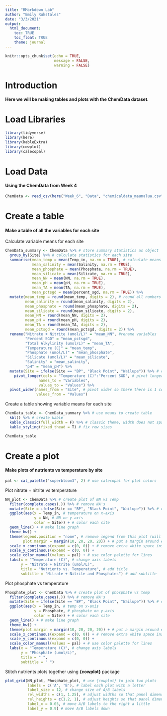 ```yaml
---
title: "RMarkdown Lab"
author: "Emily Rukstales"
date: "3/3/2021"
output: 
  html_document:
    toc: TRUE
    toc_float: TRUE
    theme: journal
---
```


```r
knitr::opts_chunk$set(echo = TRUE,
                      message = FALSE,
                      warning = FALSE)
```


# Introduction  
#### Here we will be making tables and plots with the ChemData dataset.

# Load Libraries  

```r
library(tidyverse)
library(here)
library(kableExtra)
library(cowplot)
library(calecopal)
```


# Load Data  
#### Using the ChemData from Week 4  

```r
ChemData <- read_csv(here("Week_6", "Data", "chemicaldata_maunalua.csv"))
```


# Create a table  
#### Make a table of all the variables for each site  
  
Calculate variable means for each site
```r
ChemData_summary <- ChemData %>% # store summary statistics as object
  group_by(Site) %>% # calculate statistics for each site
  summarise(mean_temp = mean(Temp_in, na.rm = TRUE), # calculate means of each variable
            mean_salinity = mean(Salinity, na.rm = TRUE),
            mean_phosphate = mean(Phosphate, na.rm = TRUE),
            mean_silicate = mean(Silicate, na.rm = TRUE),
            mean_NN = mean(NN, na.rm = TRUE),
            mean_pH = mean(pH, na.rm = TRUE),
            mean_TA = mean(TA, na.rm = TRUE),
            mean_pctsgd = mean(percent_sgd, na.rm = TRUE)) %>%
  mutate(mean_temp = round(mean_temp, digits = 2), # round all numbers to 2 decimal places
         mean_salinity = round(mean_salinity, digits = 2),
         mean_phosphate = round(mean_phosphate, digits = 2),
         mean_silicate = round(mean_silicate, digits = 2),
         mean_NN = round(mean_NN, digits = 2),
         mean_pH = round(mean_pH, digits = 2),
         mean_TA = round(mean_TA, digits = 2),
         mean_pctsgd = round(mean_pctsgd, digits = 2)) %>%
  rename("Nitrate + Nitrite (umol/L)" = "mean_NN", #rename variables
         "Percent SGD" = "mean_pctsgd",
         "Total Alkylinity (umol/L)" = "mean_TA",
         "Temperature (C)" = "mean_temp",
         "Phosphate (umol/L)" = "mean_phosphate",
         "Silicate (umol/L)" = "mean_silicate",
         "Salinity" = "mean_salinity",
         "pH" = "mean_pH") %>%
  mutate(Site = ifelse(Site == "BP", "Black Point", "Wailupe")) %>% # change site names inside Site column
    pivot_longer(cols = "Temperature (C)":"Percent SGD", # pivot longer so that all variables are in 1 column
               names_to = "Variables",
               values_to = "Values") %>%
  pivot_wider(names_from = "Site", # pivot wider so there there is 1 column for each site
              values_from = "Values")
```

Create a table showing variable means for each site  
```r
ChemData_table <- ChemData_summary %>% # use means to create table
  kbl() %>% # create kable
  kable_classic(full_width = F) %>% # classic theme, width does not span entire page
  kable_styling(fixed_thead = T) # fix row sizes

ChemData_table
```

# Create a plot  
#### Make plots of nutrients vs temperature by site  
  
```r
pal <- cal_palette("superbloom3", 2) # use calecopal for plot colors
```
  
Plot nitrate + nitrite vs temperature
```r
NN_plot <- ChemData %>% # create plot of NN vs Temp
  filter(complete.cases(.)) %>% # remove NA's
  mutate(Site = ifelse(Site == "BP", "Black Point", "Wailupe")) %>% # change site names in Site column
  ggplot(aes(x = Temp_in, # temperature on x-axis
             y = NN, # NN on y-axis
             color = Site)) + # color each site
  geom_line() + # make line graph
  theme_bw() +
  theme(legend.position = "none", # remove legend from this plot (will show in second plot)
        plot.margin = margin(10, 20, 20, 20)) + # put a margin around entire plot
  scale_x_continuous(expand = c(0, 0)) + # remove extra white space inside panel
  scale_y_continuous(expand = c(0, 0)) +
  scale_color_manual(values = pal) + # use color palette for lines
  labs(x = "Temperature (C)", # change axis labels
       y = "Nitrate + Nitrite (umol/L)",
       title = "Nutrients vs. Temperature", # add title
       subtitle = "Nitrate + Nitrite and Phosphates") # add subtitle
```
  
Plot phosphate vs temperature
```r
Phosphate_plot <- ChemData %>% # create plot of phosphate vs temp
  filter(complete.cases(.)) %>% # remove NA's
  mutate(Site = ifelse(Site == "BP", "Black Point", "Wailupe")) %>% # change site names in Site column
  ggplot(aes(x = Temp_in, # temp on x-axis
             y = Phosphate, # phosphate on y-axis
             color = Site)) + # color each site
  geom_line() + # make line graph
  theme_bw() +
  theme(plot.margin = margin(10, 20, 20, 20)) + # put a margin around entire plot
  scale_x_continuous(expand = c(0, 0)) + # remove extra white space inside panel
  scale_y_continuous(expand = c(0, 0)) +
  scale_color_manual(values = pal) + # use color palette for lines
  labs(x = "Temperature (C)", # change axis labels
       y = "Phosphate (umol/L)",
       title = " ",
       subtitle = " ")
```


Stitch nutrients plots together using **{cowplot}** package
```r
plot_grid(NN_plot, Phosphate_plot, # use {cowplot} to join two plots
          labels = c('A', 'B'), # label each plot with a letter
          label_size = 12, # change size of A/B labels
          rel_widths = c(1, 1.25), # adjust widths so that panel dimensions match
          rel_heights = c(1.2, 1), # adjust heights so that panel dimensions match
          label_x = 0.05, # move A/B labels to the right a little
          label_y = 0.9) # move A/B labels down
```



